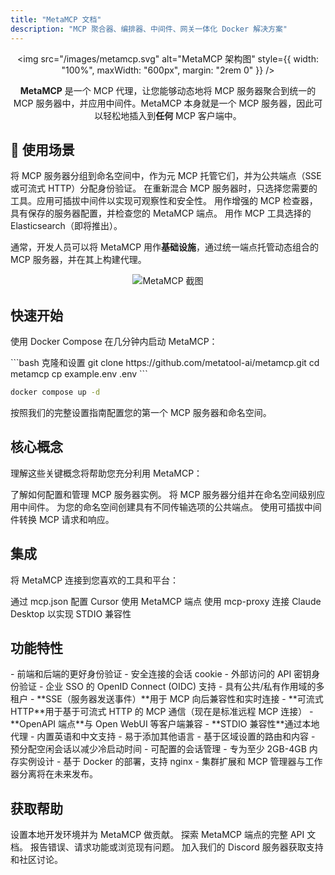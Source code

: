 ```yaml
---
title: "MetaMCP 文档"
description: "MCP 聚合器、编排器、中间件、网关一体化 Docker 解决方案"
---
```


<div align="center">

<img src="/images/metamcp.svg" alt="MetaMCP 架构图" style={{ width: "100%", maxWidth: "600px", margin: "2rem 0" }} />

**MetaMCP** 是一个 MCP 代理，让您能够动态地将 MCP 服务器聚合到统一的 MCP 服务器中，并应用中间件。MetaMCP 本身就是一个 MCP 服务器，因此可以轻松地插入到**任何** MCP 客户端中。

</div>

## 🎯 使用场景

<CardGroup cols={2}>
  <Card title="分组和托管 MCP 服务器" icon="folder-open">
    将 MCP 服务器分组到命名空间中，作为元 MCP 托管它们，并为公共端点（SSE 或可流式 HTTP）分配身份验证。
  </Card>
  <Card title="精选工具" icon="pointer">
    在重新混合 MCP 服务器时，只选择您需要的工具。应用可插拔中间件以实现可观察性和安全性。
  </Card>
  <Card title="增强检查器" icon="search-code">
    用作增强的 MCP 检查器，具有保存的服务器配置，并检查您的 MetaMCP 端点。
  </Card>
  <Card title="MCP 上下文工程引擎" icon="search">
    用作 MCP 工具选择的 Elasticsearch（即将推出）。
  </Card>
</CardGroup>

通常，开发人员可以将 MetaMCP 用作**基础设施**，通过统一端点托管动态组合的 MCP 服务器，并在其上构建代理。

<div align="center">
  <img src="/images/metamcp_screenshot.png" alt="MetaMCP 截图" style={{ width: "100%", maxWidth: "800px", margin: "2rem 0", borderRadius: "8px", boxShadow: "0 4px 6px rgba(0, 0, 0, 0.1)" }} />
</div>

## 快速开始

使用 Docker Compose 在几分钟内启动 MetaMCP：

<CodeGroup>
```bash 克隆和设置
git clone https://github.com/metatool-ai/metamcp.git
cd metamcp
cp example.env .env
```

```bash 使用 Docker 启动
docker compose up -d
```
</CodeGroup>

<Card title="继续快速开始指南" icon="rocket" href="/quickstart">
  按照我们的完整设置指南配置您的第一个 MCP 服务器和命名空间。
</Card>

## 核心概念

理解这些关键概念将帮助您充分利用 MetaMCP：

<CardGroup cols={2}>
  <Card title="MCP 服务器" icon="server" href="/concepts/mcp-servers">
    了解如何配置和管理 MCP 服务器实例。
  </Card>
  <Card title="命名空间" icon="package" href="/concepts/namespaces">
    将 MCP 服务器分组并在命名空间级别应用中间件。
  </Card>
  <Card title="端点" icon="globe" href="/concepts/endpoints">
    为您的命名空间创建具有不同传输选项的公共端点。
  </Card>
  <Card title="中间件" icon="filter" href="/concepts/middleware">
    使用可插拔中间件转换 MCP 请求和响应。
  </Card>
</CardGroup>

## 集成

将 MetaMCP 连接到您喜欢的工具和平台：

<CardGroup cols={2}>
  <Card title="Cursor" icon="mouse-pointer-2" href="/integrations/cursor">
    通过 mcp.json 配置 Cursor 使用 MetaMCP 端点
  </Card>
  <Card title="Claude Desktop" icon="monitor-dot" href="/integrations/claude-desktop">
    使用 mcp-proxy 连接 Claude Desktop 以实现 STDIO 兼容性
  </Card>
</CardGroup>

## 功能特性

<AccordionGroup>
  <Accordion icon="shield" title="企业级身份验证">
    - 前端和后端的更好身份验证
    - 安全连接的会话 cookie
    - 外部访问的 API 密钥身份验证
    - 企业 SSO 的 OpenID Connect (OIDC) 支持
    - 具有公共/私有作用域的多租户
  </Accordion>

  <Accordion icon="network" title="多种传输选项">
    - **SSE（服务器发送事件）**用于 MCP 向后兼容性和实时连接
    - **可流式 HTTP**用于基于可流式 HTTP 的 MCP 通信（现在是标准远程 MCP 连接）
    - **OpenAPI 端点**与 Open WebUI 等客户端兼容
    - **STDIO 兼容性**通过本地代理
  </Accordion>

  <Accordion icon="globe" title="国际化">
    - 内置英语和中文支持
    - 易于添加其他语言
    - 基于区域设置的路由和内容
  </Accordion>

  <Accordion icon="chart-line" title="性能和可扩展性">
    - 预分配空闲会话以减少冷启动时间
    - 可配置的会话管理
    - 专为至少 2GB-4GB 内存实例设计
    - 基于 Docker 的部署，支持 nginx
    - 集群扩展和 MCP 管理器与工作器分离将在未来发布。
  </Accordion>
</AccordionGroup>

## 获取帮助

<CardGroup cols={2}>
  <Card title="为 MetaMCP 做贡献" icon="code" href="/development/contributing">
    设置本地开发环境并为 MetaMCP 做贡献。
  </Card>
   <Card title="API 参考" icon="book" href="/api-reference/introduction">
    探索 MetaMCP 端点的完整 API 文档。
  </Card>
  <Card title="GitHub Issues" icon="github" href="https://github.com/metatool-ai/metamcp/issues">
    报告错误、请求功能或浏览现有问题。
  </Card>
  <Card title="Discord 社区" icon="discord" href="https://discord.gg/mNsyat7mFX">
    加入我们的 Discord 服务器获取支持和社区讨论。
  </Card>
</CardGroup>
